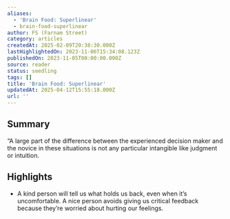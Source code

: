 ```yaml
---
aliases:
  - 'Brain Food: Superlinear'
  - brain-food-superlinear
author: FS (Farnam Street)
category: articles
createdAt: 2025-02-09T20:38:30.000Z
lastHighlightedOn: 2023-11-06T15:34:08.123Z
publishedOn: 2023-11-05T00:00:00.000Z
source: reader
status: seedling
tags: []
title: 'Brain Food: Superlinear'
updatedAt: 2025-04-12T15:55:18.000Z
url: ''
---
```

## Summary

“A large part of the difference between the experienced decision maker and the novice in these situations is not any particular intangible like judgment or intuition.

## Highlights

- A kind person will tell us what holds us back, even when it’s uncomfortable. A nice person avoids giving us critical feedback because they’re worried about hurting our feelings.
